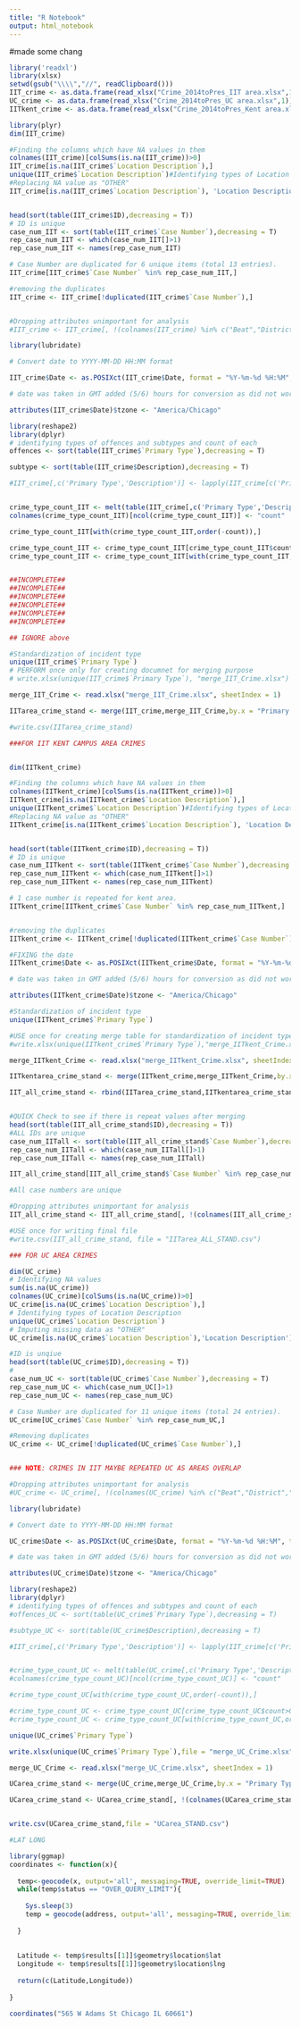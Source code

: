 ```yaml
---
title: "R Notebook"
output: html_notebook
---
```

#made some chang


```r
library('readxl')
library(xlsx)
setwd(gsub("\\\\","//", readClipboard()))
IIT_crime <- as.data.frame(read_xlsx("Crime_2014toPres_IIT area.xlsx",1))
UC_crime <- as.data.frame(read_xlsx("Crime_2014toPres_UC area.xlsx",1))
IITkent_crime <- as.data.frame(read_xlsx("Crime_2014toPres_Kent area.xlsx",1))

```

```r
library(plyr)
dim(IIT_crime)

#Finding the columns which have NA values in them
colnames(IIT_crime)[colSums(is.na(IIT_crime))>0]
IIT_crime[is.na(IIT_crime$`Location Description`),]
unique(IIT_crime$`Location Description`)#Identifying types of Location Descriptions
#Replacing NA value as "OTHER"
IIT_crime[is.na(IIT_crime$`Location Description`), 'Location Description'] <- "OTHER"


head(sort(table(IIT_crime$ID),decreasing = T))
# ID is unique
case_num_IIT <- sort(table(IIT_crime$`Case Number`),decreasing = T)
rep_case_num_IIT <- which(case_num_IIT[]>1)
rep_case_num_IIT <- names(rep_case_num_IIT)

# Case Number are duplicated for 6 unique items (total 13 entries).
IIT_crime[IIT_crime$`Case Number` %in% rep_case_num_IIT,]

#removing the duplicates
IIT_crime <- IIT_crime[!duplicated(IIT_crime$`Case Number`),]


#Dropping attributes unimportant for analysis
#IIT_crime <- IIT_crime[, !(colnames(IIT_crime) %in% c("Beat","District","Ward","Community Area","FBI Code","Updated On", "IUCR", "ID", "Case Number", "Block", "Arrest", "Domestic"))]


```

```r
library(lubridate)

# Convert date to YYYY-MM-DD HH:MM format

IIT_crime$Date <- as.POSIXct(IIT_crime$Date, format = "%Y-%m-%d %H:%M", tz = "Europe/London") + hours(5)

# date was taken in GMT added (5/6) hours for conversion as did not work directly

attributes(IIT_crime$Date)$tzone <- "America/Chicago"


```

```r

library(reshape2)
library(dplyr)
# identifying types of offences and subtypes and count of each
offences <- sort(table(IIT_crime$`Primary Type`),decreasing = T)

subtype <- sort(table(IIT_crime$Description),decreasing = T)

#IIT_crime[,c('Primary Type','Description')] <- lapply(IIT_crime[c('Primary Type','Description')], factor)


crime_type_count_IIT <- melt(table(IIT_crime[,c('Primary Type','Description')]))
colnames(crime_type_count_IIT)[ncol(crime_type_count_IIT)] <- "count"

crime_type_count_IIT[with(crime_type_count_IIT,order(-count)),]

crime_type_count_IIT <- crime_type_count_IIT[crime_type_count_IIT$count>0,]
crime_type_count_IIT <- crime_type_count_IIT[with(crime_type_count_IIT,order(`Primary Type`)),]


##INCOMPLETE##
##INCOMPLETE##
##INCOMPLETE##
##INCOMPLETE##
##INCOMPLETE##
##INCOMPLETE##

## IGNORE above

#Standardization of incident type
unique(IIT_crime$`Primary Type`)
# PERFORM once only for creating documnet for merging purpose
# write.xlsx(unique(IIT_crime$`Primary Type`), "merge_IIT_Crime.xlsx")

merge_IIT_Crime <- read.xlsx("merge_IIT_Crime.xlsx", sheetIndex = 1)

IITarea_crime_stand <- merge(IIT_crime,merge_IIT_Crime,by.x = "Primary Type", by.y = "x")

#write.csv(IITarea_crime_stand)

```

```r
###FOR IIT KENT CAMPUS AREA CRIMES


dim(IITkent_crime)

#Finding the columns which have NA values in them
colnames(IITkent_crime)[colSums(is.na(IITkent_crime))>0]
IITkent_crime[is.na(IITkent_crime$`Location Description`),]
unique(IITkent_crime$`Location Description`)#Identifying types of Location Descriptions
#Replacing NA value as "OTHER"
IITkent_crime[is.na(IITkent_crime$`Location Description`), 'Location Description'] <- "OTHER"


head(sort(table(IITkent_crime$ID),decreasing = T))
# ID is unique
case_num_IITkent <- sort(table(IITkent_crime$`Case Number`),decreasing = T)
rep_case_num_IITkent <- which(case_num_IITkent[]>1)
rep_case_num_IITkent <- names(rep_case_num_IITkent)

# 1 case number is repeated for kent area.
IITkent_crime[IITkent_crime$`Case Number` %in% rep_case_num_IITkent,]


#removing the duplicates
IITkent_crime <- IITkent_crime[!duplicated(IITkent_crime$`Case Number`),]

#FIXING the date
IITkent_crime$Date <- as.POSIXct(IITkent_crime$Date, format = "%Y-%m-%d %H:%M", tz = "Europe/London") + hours(5)

# date was taken in GMT added (5/6) hours for conversion as did not work directly

attributes(IITkent_crime$Date)$tzone <- "America/Chicago"

```


```r

#Standardization of incident type
unique(IITkent_crime$`Primary Type`)

#USE once for creating merge table for standardization of incident type
#write.xlsx(unique(IITkent_crime$`Primary Type`),"merge_IITkent_Crime.xlsx")

merge_IITkent_Crime <- read.xlsx("merge_IITkent_Crime.xlsx", sheetIndex = 1)

IITkentarea_crime_stand <- merge(IITkent_crime,merge_IITkent_Crime,by.x = "Primary Type", by.y = "x")

IIT_all_crime_stand <- rbind(IITarea_crime_stand,IITkentarea_crime_stand)


#QUICK Check to see if there is repeat values after merging
head(sort(table(IIT_all_crime_stand$ID),decreasing = T))
#ALL IDs are unique
case_num_IITall <- sort(table(IIT_all_crime_stand$`Case Number`),decreasing = T)
rep_case_num_IITall <- which(case_num_IITall[]>1)
rep_case_num_IITall <- names(rep_case_num_IITall)

IIT_all_crime_stand[IIT_all_crime_stand$`Case Number` %in% rep_case_num_IITall,]

#All case numbers are unique

#Dropping attributes unimportant for analysis
IIT_all_crime_stand <- IIT_all_crime_stand[, !(colnames(IIT_all_crime_stand) %in% c("ID","Case Number","IUCR","Arrest", "Domestic","Beat","District","Ward","Community Area","FBI Code","Updated On"))]

#USE once for writing final file
#write.csv(IIT_all_crime_stand, file = "IITarea_ALL_STAND.csv")

```


```r

### FOR UC AREA CRIMES

dim(UC_crime)
# Identifying NA values 
sum(is.na(UC_crime))
colnames(UC_crime)[colSums(is.na(UC_crime))>0]
UC_crime[is.na(UC_crime$`Location Description`),]
# Identifying types of Location Description
unique(UC_crime$`Location Description`)
# Imputing missing data as "OTHER"
UC_crime[is.na(UC_crime$`Location Description`),'Location Description'] <- "OTHER"


```


```r
#ID is unqiue
head(sort(table(UC_crime$ID),decreasing = T))
#
case_num_UC <- sort(table(UC_crime$`Case Number`),decreasing = T)
rep_case_num_UC <- which(case_num_UC[]>1)
rep_case_num_UC <- names(rep_case_num_UC)

# Case Number are duplicated for 11 unique items (total 24 entries).
UC_crime[UC_crime$`Case Number` %in% rep_case_num_UC,]

#Removing duplicates
UC_crime <- UC_crime[!duplicated(UC_crime$`Case Number`),]


### NOTE: CRIMES IN IIT MAYBE REPEATED UC AS AREAS OVERLAP

#Dropping attributes unimportant for analysis
#UC_crime <- UC_crime[, !(colnames(UC_crime) %in% c("Beat","District","Ward","Community Area","FBI Code","Updated On", "IUCR"))]

```


```r
library(lubridate)

# Convert date to YYYY-MM-DD HH:MM format

UC_crime$Date <- as.POSIXct(UC_crime$Date, format = "%Y-%m-%d %H:%M", tz = "Europe/London") + hours(5)

# date was taken in GMT added (5/6) hours for conversion as did not work directly

attributes(UC_crime$Date)$tzone <- "America/Chicago"

```

```r
library(reshape2)
library(dplyr)
# identifying types of offences and subtypes and count of each
#offences_UC <- sort(table(UC_crime$`Primary Type`),decreasing = T)

#subtype_UC <- sort(table(UC_crime$Description),decreasing = T)

#IIT_crime[,c('Primary Type','Description')] <- lapply(IIT_crime[c('Primary Type','Description')], factor)


#crime_type_count_UC <- melt(table(UC_crime[,c('Primary Type','Description')]))
#colnames(crime_type_count_UC)[ncol(crime_type_count_UC)] <- "count"

#crime_type_count_UC[with(crime_type_count_UC,order(-count)),]

#crime_type_count_UC <- crime_type_count_UC[crime_type_count_UC$count>0,]
#crime_type_count_UC <- crime_type_count_UC[with(crime_type_count_UC,order(`Primary Type`)),]

unique(UC_crime$`Primary Type`)

write.xlsx(unique(UC_crime$`Primary Type`),file = "merge_UC_Crime.xlsx")

merge_UC_Crime <- read.xlsx("merge_UC_Crime.xlsx", sheetIndex = 1)

UCarea_crime_stand <- merge(UC_crime,merge_UC_Crime,by.x = "Primary Type", by.y = "x")

UCarea_crime_stand <- UCarea_crime_stand[, !(colnames(UCarea_crime_stand) %in% c("ID","Case Number","IUCR","Arrest", "Domestic","Beat","District","Ward","Community Area","FBI Code","Updated On"))]


write.csv(UCarea_crime_stand,file = "UCarea_STAND.csv")
```

```r
#LAT LONG 

library(ggmap)
coordinates <- function(x){
  
  temp<-geocode(x, output='all', messaging=TRUE, override_limit=TRUE)
  while(temp$status == "OVER_QUERY_LIMIT"){
   
    Sys.sleep(3)
    temp = geocode(address, output='all', messaging=TRUE, override_limit=TRUE)
    
  }
  
  
  Latitude <- temp$results[[1]]$geometry$location$lat
  Longitude <- temp$results[[1]]$geometry$location$lng 
  
  return(c(Latitude,Longitude))
  
}

coordinates("565 W Adams St Chicago IL 60661")
```

